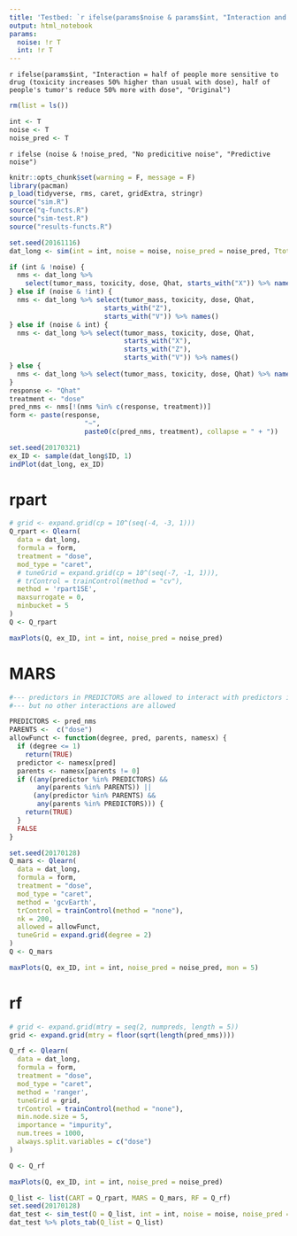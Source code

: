 ```yaml
---
title: 'Testbed: `r ifelse(params$noise & params$int, "Interaction and noise", ifelse(params$noise, "Noise", ifelse(params$int, "Interaction", "Original")))`'
output: html_notebook
params:
  noise: !r T
  int: !r T
---
```


`r ifelse(params$int, "Interaction = half of people more sensitive to drug (toxicity increases 50% higher than usual with dose), half of people's tumor's reduce 50% more with dose", "Original")`


```r
rm(list = ls())
```

```r
int <- T
noise <- T
noise_pred <- T
```

`r ifelse (noise & !noise_pred, "No predicitive noise", "Predictive noise")`

```r
knitr::opts_chunk$set(warning = F, message = F)
library(pacman)
p_load(tidyverse, rms, caret, gridExtra, stringr)
source("sim.R")
source("q-functs.R")
source("sim-test.R")
source("results-functs.R")
```

```r
set.seed(20161116)
dat_long <- sim(int = int, noise = noise, noise_pred = noise_pred, Ttot = 6)
```

```r
if (int & !noise) {
  nms <- dat_long %>%
    select(tumor_mass, toxicity, dose, Qhat, starts_with("X")) %>% names()
} else if (noise & !int) {
  nms <- dat_long %>% select(tumor_mass, toxicity, dose, Qhat,
                        starts_with("Z"),
                        starts_with("V")) %>% names()
} else if (noise & int) {
  nms <- dat_long %>% select(tumor_mass, toxicity, dose, Qhat,
                             starts_with("X"),
                             starts_with("Z"),
                             starts_with("V")) %>% names()
} else {
  nms <- dat_long %>% select(tumor_mass, toxicity, dose, Qhat) %>% names()
}
response <- "Qhat"
treatment <- "dose"
pred_nms <- nms[!(nms %in% c(response, treatment))]
form <- paste(response,
                   "~",
                   paste0(c(pred_nms, treatment), collapse = " + "))

```

```r
set.seed(20170321)
ex_ID <- sample(dat_long$ID, 1)
indPlot(dat_long, ex_ID)
```

# rpart
```r
# grid <- expand.grid(cp = 10^(seq(-4, -3, 1)))
Q_rpart <- Qlearn(
  data = dat_long,
  formula = form,
  treatment = "dose",
  mod_type = "caret",
  # tuneGrid = expand.grid(cp = 10^(seq(-7, -1, 1))),
  # trControl = trainControl(method = "cv"),
  method = 'rpart1SE',
  maxsurrogate = 0,
  minbucket = 5
)
Q <- Q_rpart
```

```r
maxPlots(Q, ex_ID, int = int, noise_pred = noise_pred)
```

# MARS
```r
#--- predictors in PREDICTORS are allowed to interact with predictors in PARENTS
#--- but no other interactions are allowed

PREDICTORS <- pred_nms
PARENTS <-  c("dose")
allowFunct <- function(degree, pred, parents, namesx) {
  if (degree <= 1)
    return(TRUE)
  predictor <- namesx[pred]
  parents <- namesx[parents != 0]
  if ((any(predictor %in% PREDICTORS) &&
       any(parents %in% PARENTS)) ||
      (any(predictor %in% PARENTS) &&
       any(parents %in% PREDICTORS))) {
    return(TRUE)
  }
  FALSE
}

set.seed(20170128)
Q_mars <- Qlearn(
  data = dat_long,
  formula = form,
  treatment = "dose",
  mod_type = "caret",
  method = 'gcvEarth',
  trControl = trainControl(method = "none"),
  nk = 200,
  allowed = allowFunct,
  tuneGrid = expand.grid(degree = 2)
)
Q <- Q_mars
```

```r
maxPlots(Q, ex_ID, int = int, noise_pred = noise_pred, mon = 5)
```

# rf
```r
# grid <- expand.grid(mtry = seq(2, numpreds, length = 5))
grid <- expand.grid(mtry = floor(sqrt(length(pred_nms))))

Q_rf <- Qlearn(
  data = dat_long,
  formula = form,
  treatment = "dose",
  mod_type = "caret",
  method = 'ranger',
  tuneGrid = grid,
  trControl = trainControl(method = "none"),
  min.node.size = 5,
  importance = "impurity",
  num.trees = 1000,
  always.split.variables = c("dose")
)

Q <- Q_rf
```

```r
maxPlots(Q, ex_ID, int = int, noise_pred = noise_pred)
```

```r
Q_list <- list(CART = Q_rpart, MARS = Q_mars, RF = Q_rf)
set.seed(20170128)
dat_test <- sim_test(Q = Q_list, int = int, noise = noise, noise_pred = noise_pred) 
dat_test %>% plots_tab(Q_list = Q_list)
```